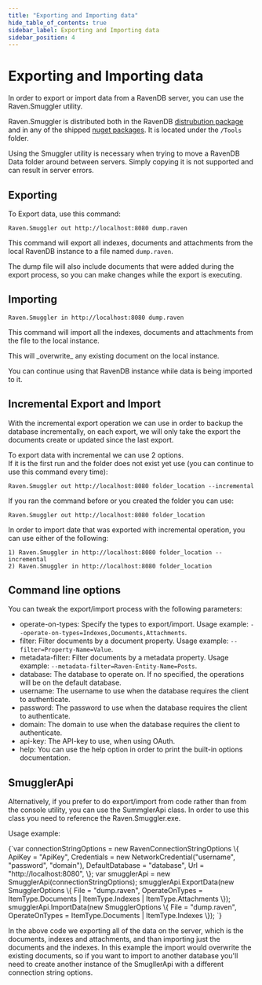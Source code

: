 ```yaml
---
title: "Exporting and Importing data"
hide_table_of_contents: true
sidebar_label: Exporting and Importing data
sidebar_position: 4
---
```



# Exporting and Importing data

In order to export or import data from a RavenDB server, you can use the Raven.Smuggler utility.

Raven.Smuggler is distributed both in the RavenDB [distrubution package](https://hibernatingrhinos.com/builds) and in any of the shipped [nuget packages](https://ravendb.net/docs/intro/quickstart/adding-ravendb-to-your-application?version=1.0#installing-using-nuget). It is located under the `/Tools` folder.

Using the Smuggler utility is necessary when trying to move a RavenDB Data folder around between servers. Simply copying it is not supported and can result in server errors.

## Exporting

To Export data, use this command:

    Raven.Smuggler out http://localhost:8080 dump.raven

This command will export all indexes, documents and attachments from the local RavenDB instance to a file named `dump.raven`.

The dump file will also include documents that were added during the export process, so you can make changes while the export is executing.

## Importing

    Raven.Smuggler in http://localhost:8080 dump.raven

This command will import all the indexes, documents and attachments from the file to the local instance. 

<Admonition type="note" title="">
This will _overwrite_ any existing document on the local instance.
</Admonition>

You can continue using that RavenDB instance while data is being imported to it.

## Incremental Export and Import
With the incremental export operation we can use in order to backup the database incrementally, on each export, we will only take the export the documents create or updated
since the last export.

To export data with incremental we can use 2 options.  
If it is the first run and the folder does not exist yet use (you can continue to use this command every time):

    Raven.Smuggler out http://localhost:8080 folder_location --incremental

If you ran the command before or you created the folder you can use:

    Raven.Smuggler out http://localhost:8080 folder_location


In order to import date that was exported with incremental operation, you can use either of the following:

    1) Raven.Smuggler in http://localhost:8080 folder_location --incremental
    2) Raven.Smuggler in http://localhost:8080 folder_location

## Command line options

You can tweak the export/import process with the following parameters:

 - operate-on-types: Specify the types to export/import. Usage example: `--operate-on-types=Indexes,Documents,Attachments`.
 - filter: Filter documents by a document property. Usage example: `--filter=Property-Name=Value`.
 - metadata-filter: Filter documents by a metadata property. Usage example: `--metadata-filter=Raven-Entity-Name=Posts`.
 - database: The database to operate on. If no specified, the operations will be on the default database.
 - username: The username to use when the database requires the client to authenticate.
 - password: The password to use when the database requires the client to authenticate.
 - domain: The domain to use when the database requires the client to authenticate.
 - api-key: The API-key to use, when using OAuth.
 - help: You can use the help option in order to print the built-in options documentation.

## SmugglerApi

Alternatively, if you prefer to do export/import from code rather than from the console utility, you can use the SummglerApi class. In order to use this class you need to reference the Raven.Smuggler.exe.

Usage example:

<TabItem value="smuggler-api" label="smuggler-api">
<CodeBlock language="csharp">
{`var connectionStringOptions = new RavenConnectionStringOptions
\{
	ApiKey = "ApiKey",
	Credentials = new NetworkCredential("username", "password", "domain"),
	DefaultDatabase = "database",
	Url = "http://localhost:8080",
\};
var smugglerApi = new SmugglerApi(connectionStringOptions);
smugglerApi.ExportData(new SmugglerOptions \{ File = "dump.raven", OperateOnTypes = ItemType.Documents | ItemType.Indexes | ItemType.Attachments \});
smugglerApi.ImportData(new SmugglerOptions \{ File = "dump.raven", OperateOnTypes = ItemType.Documents | ItemType.Indexes \});
`}
</CodeBlock>
</TabItem>

In the above code we exporting all of the data on the server, which is the documents, indexes and attachments, and than importing just the documents and the indexes. In this example the import would overwrite the existing documents, so if you want to import to another database you'll need to create another instance of the SmugllerApi with a different connection string options.